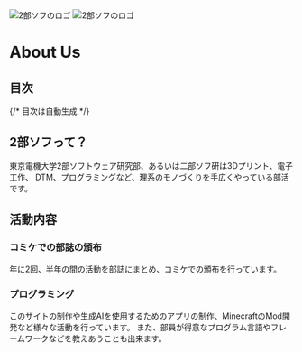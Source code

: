 
<Image src={logo_light} alt="2部ソフのロゴ" title="2部ソフのロゴ" className="px-16 my-8 block dark:hidden" />
<Image src={logo_dark} alt="2部ソフのロゴ" title="2部ソフのロゴ" className="px-16 my-8 hidden dark:block" />

# About Us

## 目次
{/* 目次は自動生成 */}

## 2部ソフって？

東京電機大学2部ソフトウェア研究部、あるいは二部ソフ研は3Dプリント、電子工作、
DTM、プログラミングなど、理系のモノづくりを手広くやっている部活です。

## 活動内容
### コミケでの部誌の頒布

年に2回、半年の間の活動を部誌にまとめ、コミケでの頒布を行っています。

### プログラミング

このサイトの制作や生成AIを使用するためのアプリの制作、MinecraftのMod開発など様々な活動を行っています。
また、部員が得意なプログラム言語やフレームワークなどを教えあうことも出来ます。
